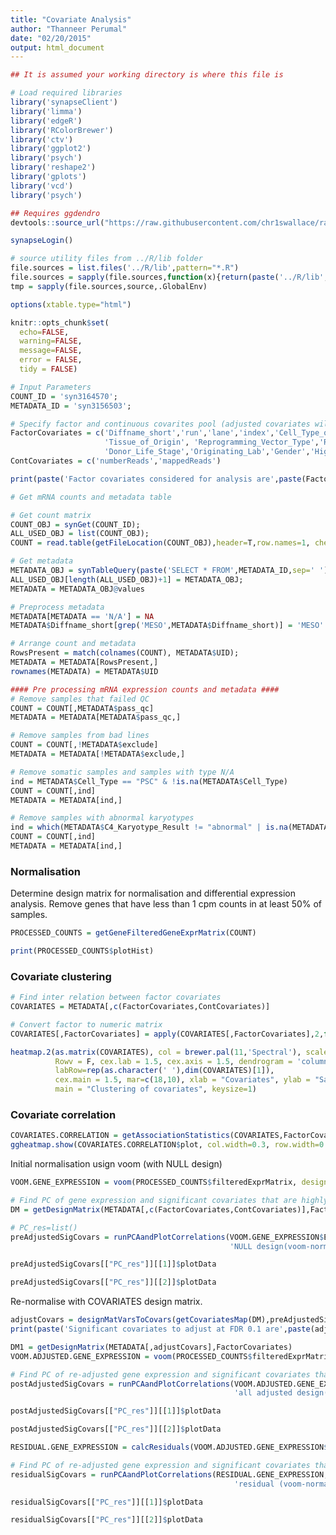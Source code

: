 ```yaml
---
title: "Covariate Analysis"
author: "Thanneer Perumal"
date: "02/20/2015"
output: html_document
---
```


```r
## It is assumed your working directory is where this file is

# Load required libraries
library('synapseClient')
library('limma')
library('edgeR')
library('RColorBrewer')
library('ctv')
library('ggplot2')
library('psych')
library('reshape2')
library('gplots')
library('vcd')
library('psych')

## Requires ggdendro
devtools::source_url("https://raw.githubusercontent.com/chr1swallace/random-functions/master/R/ggplot-heatmap.R")

synapseLogin()

# source utility files from ../R/lib folder
file.sources = list.files('../R/lib',pattern="*.R")
file.sources = sapply(file.sources,function(x){return(paste('../R/lib',x,sep='/'))})
tmp = sapply(file.sources,source,.GlobalEnv)

options(xtable.type="html")

knitr::opts_chunk$set(
  echo=FALSE,
  warning=FALSE,
  message=FALSE,
  error = FALSE,
  tidy = FALSE)
```

```r
# Input Parameters
COUNT_ID = 'syn3164570';
METADATA_ID = 'syn3156503';

# Specify factor and continuous covarites pool (adjusted covariates will only be the subset of these covariates)
FactorCovariates = c('Diffname_short','run','lane','index','Cell_Type_of_Origin',
                     'Tissue_of_Origin', 'Reprogramming_Vector_Type','Reprogramming_Gene_Combination',
                     'Donor_Life_Stage','Originating_Lab','Gender','High_Confidence_Donor_ID')
ContCovariates = c('numberReads','mappedReads')

print(paste('Factor covariates considered for analysis are',paste(FactorCovariates,collapse=','),', and continuous covariates considered for the analysis are',paste(ContCovariates,collapse=','),sep=' '))
```

```r
# Get mRNA counts and metadata table

# Get count matrix
COUNT_OBJ = synGet(COUNT_ID);
ALL_USED_OBJ = list(COUNT_OBJ);
COUNT = read.table(getFileLocation(COUNT_OBJ),header=T,row.names=1, check.names=FALSE)

# Get metadata
METADATA_OBJ = synTableQuery(paste('SELECT * FROM',METADATA_ID,sep=' '))
ALL_USED_OBJ[length(ALL_USED_OBJ)+1] = METADATA_OBJ;
METADATA = METADATA_OBJ@values

# Preprocess metadata
METADATA[METADATA == 'N/A'] = NA
METADATA$Diffname_short[grep('MESO',METADATA$Diffname_short)] = 'MESO'

# Arrange count and metadata
RowsPresent = match(colnames(COUNT), METADATA$UID);
METADATA = METADATA[RowsPresent,]
rownames(METADATA) = METADATA$UID

#### Pre processing mRNA expression counts and metadata ####
# Remove samples that failed QC
COUNT = COUNT[,METADATA$pass_qc]
METADATA = METADATA[METADATA$pass_qc,]

# Remove samples from bad lines
COUNT = COUNT[,!METADATA$exclude]
METADATA = METADATA[!METADATA$exclude,]

# Remove somatic samples and samples with type N/A
ind = METADATA$Cell_Type == "PSC" & !is.na(METADATA$Cell_Type)
COUNT = COUNT[,ind]
METADATA = METADATA[ind,]

# Remove samples with abnormal karyotypes
ind = which(METADATA$C4_Karyotype_Result != "abnormal" | is.na(METADATA$C4_Karyotype_Result))
COUNT = COUNT[,ind]
METADATA = METADATA[ind,]

```

### Normalisation

Determine design matrix for normalisation and differential expression analysis. Remove genes that have less than 1 cpm counts in at least 50% of samples.

```r
PROCESSED_COUNTS = getGeneFilteredGeneExprMatrix(COUNT)
```

```r
print(PROCESSED_COUNTS$plotHist)
```

### Covariate clustering

```r

# Find inter relation between factor covariates
COVARIATES = METADATA[,c(FactorCovariates,ContCovariates)]

# Convert factor to numeric matrix 
COVARIATES[,FactorCovariates] = apply(COVARIATES[,FactorCovariates],2,function(cols){cols=as.numeric(unclass(factor(cols)))})

heatmap.2(as.matrix(COVARIATES), col = brewer.pal(11,'Spectral'), scale='column',
          Rowv = F, cex.lab = 1.5, cex.axis = 1.5, dendrogram = 'column',
          labRow=rep(as.character(' '),dim(COVARIATES)[1]),
          cex.main = 1.5, mar=c(18,10), xlab = "Covariates", ylab = "Samples", 
          main = "Clustering of covariates", keysize=1)

```

### Covariate correlation

```r
COVARIATES.CORRELATION = getAssociationStatistics(COVARIATES,FactorCovariates,ContCovariates,PVAL=1)
ggheatmap.show(COVARIATES.CORRELATION$plot, col.width=0.3, row.width=0.15)
```

Initial normalisation usign voom (with NULL design)

```r
VOOM.GENE_EXPRESSION = voom(PROCESSED_COUNTS$filteredExprMatrix, design=NULL, plot=T)

# Find PC of gene expression and significant covariates that are highly correlated with PCs
DM = getDesignMatrix(METADATA[,c(FactorCovariates,ContCovariates)],FactorCovariates)
```

```r
# PC_res=list()
preAdjustedSigCovars = runPCAandPlotCorrelations(VOOM.GENE_EXPRESSION$E, DM$design,
                                                 'NULL design(voom-normalized)', isKeyPlot=TRUE)
```

```r
preAdjustedSigCovars[["PC_res"]][[1]]$plotData
```

```r
preAdjustedSigCovars[["PC_res"]][[2]]$plotData
```

Re-normalise with COVARIATES design matrix.

```r
adjustCovars = designMatVarsToCovars(getCovariatesMap(DM),preAdjustedSigCovars$significantCovars)
print(paste('Significant covariates to adjust at FDR 0.1 are',paste(adjustCovars,collapse=','),sep=' '))

DM1 = getDesignMatrix(METADATA[,adjustCovars],FactorCovariates)
VOOM.ADJUSTED.GENE_EXPRESSION = voom(PROCESSED_COUNTS$filteredExprMatrix, design=DM1$design, plot=T)

# Find PC of re-adjusted gene expression and significant covariates that are highly correlated with PCs
postAdjustedSigCovars = runPCAandPlotCorrelations(VOOM.ADJUSTED.GENE_EXPRESSION$E, DM$design,
                                                  'all adjusted design(voom-normalized)',isKeyPlot=TRUE)
```

```r
postAdjustedSigCovars[["PC_res"]][[1]]$plotData
```

```r
postAdjustedSigCovars[["PC_res"]][[2]]$plotData
```

```r
RESIDUAL.GENE_EXPRESSION = calcResiduals(VOOM.ADJUSTED.GENE_EXPRESSION$E, DM1$design)

# Find PC of re-adjusted gene expression and significant covariates that are highly correlated with PCs
residualSigCovars = runPCAandPlotCorrelations(RESIDUAL.GENE_EXPRESSION, DM$design,
                                                  'residual (voom-normalized)',isKeyPlot=TRUE)
```

```r
residualSigCovars[["PC_res"]][[1]]$plotData
```

```r
residualSigCovars[["PC_res"]][[2]]$plotData
```